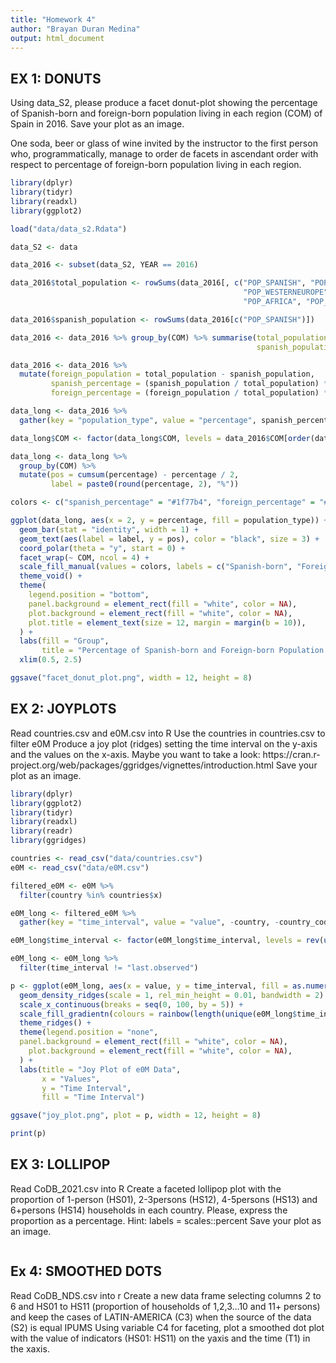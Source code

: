 ```yaml
---
title: "Homework 4"
author: "Brayan Duran Medina"
output: html_document
---
```


## EX 1: DONUTS ######
 Using data_S2, please produce a facet donut-plot showing the percentage of 
 Spanish-born and foreign-born population living in each region (COM) of Spain
 in 2016. 
 Save your plot as an image.

 One soda, beer or glass of wine invited by the instructor to the first
 person who, programmatically, manage to order de facets in ascendant order with
 respect to percentage of foreign-born population living in each region. 

```r

library(dplyr)
library(tidyr)
library(readxl)
library(ggplot2)

load("data/data_s2.Rdata")

data_S2 <- data

data_2016 <- subset(data_S2, YEAR == 2016)

data_2016$total_population <- rowSums(data_2016[, c("POP_SPANISH", "POP_LATINAMERICA", 
                                                    "POP_WESTERNEUROPE", "POP_EASTERNEUROPE", 
                                                    "POP_AFRICA", "POP_ASIA", "POP_OTHERS")])

data_2016$spanish_population <- rowSums(data_2016[c("POP_SPANISH")])

data_2016 <- data_2016 %>% group_by(COM) %>% summarise(total_population = sum(total_population),
                                                       spanish_population = sum(spanish_population))

data_2016 <- data_2016 %>%
  mutate(foreign_population = total_population - spanish_population,
         spanish_percentage = (spanish_population / total_population) * 100,
         foreign_percentage = (foreign_population / total_population) * 100)

data_long <- data_2016 %>%
  gather(key = "population_type", value = "percentage", spanish_percentage, foreign_percentage)

data_long$COM <- factor(data_long$COM, levels = data_2016$COM[order(data_2016$foreign_percentage)])

data_long <- data_long %>%
  group_by(COM) %>%
  mutate(pos = cumsum(percentage) - percentage / 2,
         label = paste0(round(percentage, 2), "%"))

colors <- c("spanish_percentage" = "#1f77b4", "foreign_percentage" = "#ff7f0e")

ggplot(data_long, aes(x = 2, y = percentage, fill = population_type)) +
  geom_bar(stat = "identity", width = 1) +
  geom_text(aes(label = label, y = pos), color = "black", size = 3) +
  coord_polar(theta = "y", start = 0) +
  facet_wrap(~ COM, ncol = 4) +
  scale_fill_manual(values = colors, labels = c("Spanish-born", "Foreign-born")) +
  theme_void() +
  theme(
    legend.position = "bottom",
    panel.background = element_rect(fill = "white", color = NA),
    plot.background = element_rect(fill = "white", color = NA),
    plot.title = element_text(size = 12, margin = margin(b = 10)),
  ) +
  labs(fill = "Group", 
       title = "Percentage of Spanish-born and Foreign-born Population by Region in Spain (2016)") +
  xlim(0.5, 2.5)

ggsave("facet_donut_plot.png", width = 12, height = 8)
```

## EX 2: JOYPLOTS ########
 Read countries.csv and e0M.csv into R
 Use the countries in countries.csv to filter e0M
 Produce a joy plot (ridges) setting the time interval on the y-axis and the 
 values on the x-axis. Maybe you want to take a look:
 https://cran.r-project.org/web/packages/ggridges/vignettes/introduction.html
 Save your plot as an image.

```r
library(dplyr)
library(ggplot2)
library(tidyr)
library(readxl)
library(readr)
library(ggridges)

countries <- read_csv("data/countries.csv")
e0M <- read_csv("data/e0M.csv")

filtered_e0M <- e0M %>%
  filter(country %in% countries$x)

e0M_long <- filtered_e0M %>%
  gather(key = "time_interval", value = "value", -country, -country_code)

e0M_long$time_interval <- factor(e0M_long$time_interval, levels = rev(unique(e0M_long$time_interval)))

e0M_long <- e0M_long %>%
  filter(time_interval != "last.observed")

p <- ggplot(e0M_long, aes(x = value, y = time_interval, fill = as.numeric(time_interval))) +
  geom_density_ridges(scale = 1, rel_min_height = 0.01, bandwidth = 2) +
  scale_x_continuous(breaks = seq(0, 100, by = 5)) +
  scale_fill_gradientn(colours = rainbow(length(unique(e0M_long$time_interval)))) +
  theme_ridges() +
  theme(legend.position = "none",
  panel.background = element_rect(fill = "white", color = NA),
    plot.background = element_rect(fill = "white", color = NA),
  ) +
  labs(title = "Joy Plot of e0M Data",
       x = "Values",
       y = "Time Interval",
       fill = "Time Interval")

ggsave("joy_plot.png", plot = p, width = 12, height = 8)

print(p)
```

## EX 3: LOLLIPOP #######
 Read CoDB_2021.csv into R
 Create a faceted lollipop plot with the proportion of 1-person (HS01), 2-3persons (HS12),
 4-5persons (HS13) and 6+persons (HS14) households in each country. 
 Please, express the proportion as a percentage. Hint: labels = scales::percent
 Save your plot as an image. 

```r
```

## Ex 4: SMOOTHED DOTS #####
 Read CoDB_NDS.csv into r
 Create a new data frame selecting columns 2 to 6 and HS01 to HS11 (proportion 
 of households of 1,2,3...10 and 11+ persons) and keep the cases of LATIN-AMERICA
(C3) when the source of the data (S2) is equal IPUMS
 Using variable C4 for faceting, plot a smoothed dot plot with the value of 
 indicators (HS01: HS11) on the yaxis and the time (T1) in the xaxis. 

```r
```